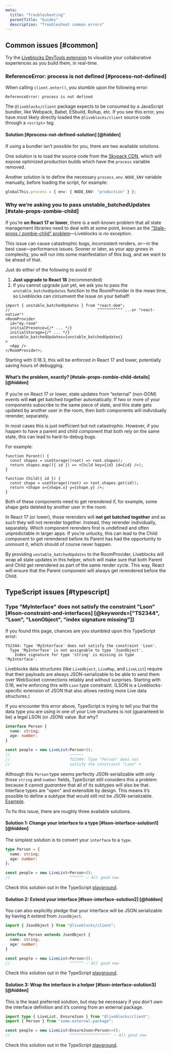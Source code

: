 ```yaml
---
meta:
  title: "Troubleshooting"
  parentTitle: "Guides"
  description: "Troubleshoot common errors"
---
```


## Common issues [#common]

<Banner title="Need help troubleshooting?">

Try the [Liveblocks DevTools extension](/devtools) to visualize your
collaborative experiences as you build them, in real-time.

</Banner>

### ReferenceError: process is not defined [#process-not-defined]

When calling `client.enter()`, you stumble upon the following error:

```text
ReferenceError: process is not defined
```

The `@liveblocks/client` package expects to be consumed by a JavaScript bundler,
like Webpack, Babel, ESbuild, Rollup, etc. If you see this error, you have most
likely directly loaded the `@liveblocks/client` source code through a `<script>`
tag.

#### Solution [#process-not-defined-solution] [@hidden]

If using a bundler isn’t possible for you, there are two available solutions.

One solution is to load the source code from the
[Skypack CDN](https://www.skypack.dev/view/@liveblocks/client), which will
expose optimized production builds which have the `process` variable removed.

Another solution is to define the necessary `process.env.NODE_ENV` variable
manually, before loading the script, for example:

```ts
globalThis.process = { env: { NODE_ENV: "production" } };
```

### Why we’re asking you to pass unstable_batchedUpdates [#stale-props-zombie-child]

If you’re **on React 17 or lower**, there is a well-known problem that all state
management libraries need to deal with at some point, known as the
["Stale-props / zombie-child" problem](https://kaihao.dev/posts/Stale-props-and-zombie-children-in-Redux)—Liveblocks
is no exception.

This issue can cause catastrophic bugs, inconsistent renders, or—in the best
case—performance issues. Sooner or later, as your app grows in complexity, you
will run into some manifestation of this bug, and we want to be ahead of that.

Just do either of the following to avoid it!

1. **Just upgrade to React 18** (recommended)
1. If you cannot upgrade just yet, we ask you to pass the
   `unstable_batchedUpdates` function to the RoomProvider in the mean time, so
   Liveblocks can circumvent the issue on your behalf!

```tsx highlight="1,7"
import { unstable_batchedUpdates } from "react-dom";
//                                      ^^^^^^^^^^^ ...or "react-native"!
<RoomProvider
  id="my-room"
  initialPresence={/* ... */}
  initialStorage={/* ... */}
  unstable_batchedUpdates={unstable_batchedUpdates}
>
  <App />
</RoomProvider>;
```

Starting with 0.18.3, this will be enforced in React 17 and lower, potentially
saving hours of debugging.

#### What’s the problem, exactly? [#stale-props-zombie-child-details] [@hidden]

If you’re on React 17 or lower, state updates from “external” (non-DOM) events
will **not** get batched together automatically. If two or more of your
components subscribe to the same piece of state, and this state gets updated by
another user in the room, then both components will individually rerender,
separately.

In most cases this is just inefficient but not catastrophic. However, if you
happen to have a parent and child component that both rely on the same state,
this can lead to hard-to-debug bugs.

For example:

```tsx highlight="2,7"
function Parent() {
  const shapes = useStorage((root) => root.shapes);
  return shapes.map(({ id }) => <Child key={id} id={id} />);
}

function Child({ id }) {
  const shape = useStorage((root) => root.shapes.get(id));
  return <Shape x={shape.x} y={shape.y} />;
}
```

Both of these components need to get rerendered if, for example, some shape gets
deleted by another user in the room.

In React 17 (or lower), those rerenders will **not get batched together** and as
such they will not rerender together. Instead, they rerender individually,
separately. Which component rerenders first is undefined and often unpredictable
in larger apps. If you’re unlucky, this can lead to the Child component to get
rerendered before its Parent has had the opportunity to unmount it, which should
of course never happen.

By providing `unstable_batchedUpdates` to the RoomProvider, Liveblocks will wrap
all state updates in this helper, which will make sure that both Parent and
Child get rerendered as part of the same render cycle. This way, React will
ensure that the Parent component will always get rerendered before the Child.

## TypeScript issues [#typescript]

### Type "MyInterface" does not satisfy the constraint "Lson" [#lson-constraint-and-interfaces] [@keywords=["TS2344", "Lson", "LsonObject", "index signature missing"]]

If you found this page, chances are you stumbled upon this TypeScript error:

```text
TS2344: Type 'MyInterface' does not satisfy the constraint 'Lson'.
  Type 'MyInterface' is not assignable to type 'JsonObject'.
    Index signature for type 'string' is missing in type 'MyInterface'.
```

Liveblocks data structures (like `LiveObject`, `LiveMap`, and `LiveList`)
require that their payloads are always JSON-serializable to be able to send them
over WebSocket connections reliably and without surprises. Starting with 0.16,
we’re enforcing this with `Lson` type constraint. (LSON is a Liveblocks-specific
extension of JSON that also allows nesting more Live data structures.)

If you encounter this error above, TypeScript is trying to tell you that the
data type you are using in one of your Live structures is not (guaranteed to be)
a legal LSON (or JSON) value. But why?

```ts
interface Person {
  name: string;
  age: number;
}

const people = new LiveList<Person>();
//                          ~~~~~~
//                          TS2344: Type "Person" does not
//                          satisfy the constraint "Lson" ☹️
```

Although this `Person` type seems perfectly JSON-serializable with only those
`string` and `number` fields, TypeScript still considers this a problem because
it cannot _guarantee_ that all of its subtypes will also be that. Interface
types are "open" and extensible by design. This means it’s possible to define a
subtype that would still not be JSON-serializable.
[Example](https://www.typescriptlang.org/play?#code/JYOwLgpgTgZghgYwgAgArQM4HsTIN4BQyyIcAthAFzIZhSgDmA3EcnA1SQK5kBG0LAL4ECAelHIAanAA2XCBmRYYyAAYBRAG7AZ6KNhCrkZYAwAWYElkv9kAKQDKAeQByAWgzRgs4AC84vDIQADRiEgCeEJZwUCi0OjLImj4AJmp6BqoYBKCQsIgoWjoZOMgQAB6QICmKJbiExOLIgLwbgBB7rCDWDl4+-oGcXCAA1p0A7iBMjRIARIMjWOPTyDDAEDI1xqYWVjZxPTJ+AUEEwkA).

To fix this issue, there are roughly three available solutions.

#### Solution 1: Change your interface to a type [#lson-interface-solution1] [@hidden]

The simplest solution is to convert your `interface` to a `type`.

```ts highlight="1"
type Person = {
  name: string;
  age: number;
};

const people = new LiveList<Person>();
//                          ^^^^^^ ✅ All good now
```

Check this solution out in the TypeScript
[playground](https://www.typescriptlang.org/play?#code/JYWwDg9gTgLgBAbzgGWANwKaoM7wL5wBmUEIcA5AAIA26GARtRAMYDW2A9M7RgHYzkA3AChhMAJ5gMcAAoYo2CLzgBeRMLhxeAQxAYAXHFxRgvAOYjN2swa0BXEPXki8I4cyW44UiGGrS1XgwAdxQ6HBgAHjkFJQA+AAoAShEODk0MzKzs7IA9fIK4QFByOABBamo4MwgIABMtCGDhIA).

#### Solution 2: Extend your interface [#lson-interface-solution2] [@hidden]

You can also explicitly pledge that your interface will be JSON serializable by
having it extend from `JsonObject`.

```ts highlight="1,3"
import { JsonObject } from "@liveblocks/client";

interface Person extends JsonObject {
  name: string;
  age: number;
}

const people = new LiveList<Person>();
//                          ^^^^^^ ✅ All good now
```

Check this solution out in the TypeScript
[playground](https://www.typescriptlang.org/play?#code/JYWwDg9gTgLgBAbzgGWANwKaoM4wDRwBS2EAdgPIBGAVhgMbwC+cAZlBCHAOQACANugyU+EOgGtsAejoCMpGFwDcAKGXB5GKCwCGdDHAAKmkqTgYAHjDkATbERNVaDRMrhxS2kBgBccXFHUAcxU3bUCfdwBXEEpNFUYVZToyXDgwDAgwPn0AXncMAHcUQRwYAB4jKBMAPgAKAEoVSUk3Vrb2jo6APR7euEBQcjgAQT4+OECICGt3CALlIA).

#### Solution 3: Wrap the interface in a helper [#lson-interface-solution3] [@hidden]

This is the least preferred solution, but may be necessary if you don’t own the
interface definition and it’s coming from an external package.

```ts highlight="1,4"
import type { LiveList, EnsureJson } from "@liveblocks/client";
import { Person } from "some-external-package";

const people = new LiveList<EnsureJson<Person>>();
//                          ^^^^^^^^^^^^^^^^^^ ✅ All good now
```

Check this solution out in the TypeScript
[playground](https://www.typescriptlang.org/play?#code/JYWwDg9gTgLgBAbzgGWANwKaoM4wDRwCiAdtgK5QYBS2ExcAvnAGZQQhwDkAAgDboYARrwgBjANbYA9KP4ZiMTgG4AUKEixEcACoARAKrYMURizYceMXgBMoAQwDuUq7cfKVUqXG8+4APQDAuAAlO2JrdjhgBWNmO1EMOBgATzBE1kj7cMiMAA8YY2I7XjgwePE7AHMMFRVROlw4MiMobDgAXjhiDAcUARwYAB4SckoaOkG9Q2MAPhmACgBKVSA).
